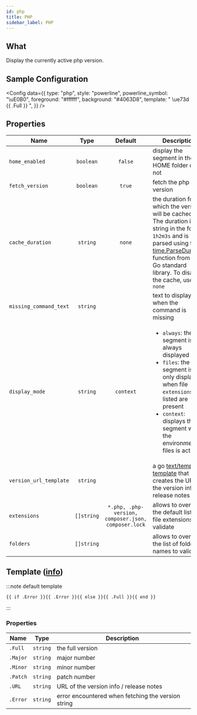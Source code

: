 ```yaml
---
id: php
title: PHP
sidebar_label: PHP
---
```


## What

Display the currently active php version.

## Sample Configuration


<Config
  data={{
    type: "php",
    style: "powerline",
    powerline_symbol: "\uE0B0",
    foreground: "#ffffff",
    background: "#4063D8",
    template: " \ue73d {{ .Full }} ",
  }}
/>

## Properties

| Name                   |    Type    |                       Default                       | Description                                                                                                                                                                                                                          |
| ---------------------- | :--------: | :-------------------------------------------------: | ------------------------------------------------------------------------------------------------------------------------------------------------------------------------------------------------------------------------------------ |
| `home_enabled`         | `boolean`  |                       `false`                       | display the segment in the HOME folder or not                                                                                                                                                                                        |
| `fetch_version`        | `boolean`  |                       `true`                        | fetch the php version                                                                                                                                                                                                                |
| `cache_duration`       |  `string`  |                       `none`                        | the duration for which the version will be cached. The duration is a string in the format `1h2m3s` and is parsed using the [time.ParseDuration] function from the Go standard library. To disable the cache, use `none`              |
| `missing_command_text` |  `string`  |                                                     | text to display when the command is missing                                                                                                                                                                                          |
| `display_mode`         |  `string`  |                      `context`                      | <ul><li>`always`: the segment is always displayed</li><li>`files`: the segment is only displayed when file `extensions` listed are present</li><li>`context`: displays the segment when the environment or files is active</li></ul> |
| `version_url_template` |  `string`  |                                                     | a go [text/template][go-text-template] [template][templates] that creates the URL of the version info / release notes                                                                                                                |
| `extensions`           | `[]string` | `*.php, .php-version, composer.json, composer.lock` | allows to override the default list of file extensions to validate                                                                                                                                                                   |
| `folders`              | `[]string` |                                                     | allows to override the list of folder names to validate                                                                                                                                                                              |

## Template ([info][templates])

:::note default template

```template
{{ if .Error }}{{ .Error }}{{ else }}{{ .Full }}{{ end }}
```

:::

### Properties

| Name     | Type     | Description                                        |
| -------- | -------- | -------------------------------------------------- |
| `.Full`  | `string` | the full version                                   |
| `.Major` | `string` | major number                                       |
| `.Minor` | `string` | minor number                                       |
| `.Patch` | `string` | patch number                                       |
| `.URL`   | `string` | URL of the version info / release notes            |
| `.Error` | `string` | error encountered when fetching the version string |

[go-text-template]: https://golang.org/pkg/text/template/
[templates]: /docs/configuration/templates
[time.ParseDuration]: https://golang.org/pkg/time/#ParseDuration
